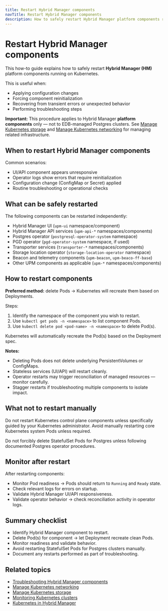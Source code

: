 ```yaml
---
title: Restart Hybrid Manager components
navTitle: Restart Hybrid Manager components
description: How to safely restart Hybrid Manager platform components running on Kubernetes.
---
```


# Restart Hybrid Manager components

This how-to guide explains how to safely restart **Hybrid Manager (HM)** platform components running on Kubernetes.

This is useful when:

- Applying configuration changes
- Forcing component reinitialization
- Recovering from transient errors or unexpected behavior
- Performing troubleshooting steps

**Important:** This procedure applies to Hybrid Manager **platform components** only — not to EDB-managed Postgres clusters.
See [Manage Kubernetes storage](/edb-postgres-ai/portal/kubernetes/learn/how-to/manage-kubernetes-storage) and [Manage Kubernetes networking](/edb-postgres-ai/portal/kubernetes/learn/how-to/manage-kubernetes-networking) for managing related infrastructure.

## When to restart Hybrid Manager components

Common scenarios:

- UI/API component appears unresponsive
- Operator logs show errors that require reinitialization
- Configuration change (ConfigMap or Secret) applied
- Routine troubleshooting or operational checks

## What can be safely restarted

The following components can be restarted independently:

- Hybrid Manager UI (`upm-ui` namespace/component)
- Hybrid Manager API services (`upm-api-*` namespaces/components)
- Postgres operator (`postgresql-operator-system` namespace)
- PGD operator (`pgd-operator-system` namespace, if used)
- Transporter services (`transporter-*` namespaces/components)
- Storage location operator (`storage-location-operator` namespace)
- Beacon and telemetry components (`upm-beacon`, `upm-beaco-ff-base`)
- Other UPM components as applicable (`upm-*` namespaces/components)

## How to restart components

**Preferred method:** delete Pods → Kubernetes will recreate them based on Deployments.

Steps:

1. Identify the namespace of the component you wish to restart.
2. Use `kubectl get pods -n <namespace>` to list component Pods.
3. Use `kubectl delete pod <pod-name> -n <namespace>` to delete Pod(s).

Kubernetes will automatically recreate the Pod(s) based on the Deployment spec.

**Notes:**

- Deleting Pods does not delete underlying PersistentVolumes or ConfigMaps.
- Stateless services (UI/API) will restart cleanly.
- Operator restarts may trigger reconciliation of managed resources — monitor carefully.
- Stagger restarts if troubleshooting multiple components to isolate impact.

## What not to restart manually

Do not restart Kubernetes control plane components unless specifically guided by your Kubernetes administrator.
Avoid manually restarting core Kubernetes system Pods unless required.

Do not forcibly delete StatefulSet Pods for Postgres unless following documented Postgres operator procedures.

## Monitor after restart

After restarting components:

- Monitor Pod readiness → Pods should return to `Running` and `Ready` state.
- Check relevant logs for errors on startup.
- Validate Hybrid Manager UI/API responsiveness.
- Validate operator behavior → check reconciliation activity in operator logs.

## Summary checklist

- Identify Hybrid Manager component to restart.
- Delete Pod(s) for component → let Deployment recreate clean Pods.
- Monitor readiness and validate behavior.
- Avoid restarting StatefulSet Pods for Postgres clusters manually.
- Document any restarts performed as part of troubleshooting.

## Related topics

- [Troubleshooting Hybrid Manager components](./troubleshoot-hybrid-manager-components)
- [Manage Kubernetes networking](/edb-postgres-ai/portal/kubernetes/learn/how-to/manage-kubernetes-networking)
- [Manage Kubernetes storage](/edb-postgres-ai/portal/kubernetes/learn/how-to/manage-kubernetes-storage)
- [Monitoring Kubernetes clusters](/edb-postgres-ai/portal/kubernetes/learn/how-to/monitor-kubernetes-cluster)
- [Kubernetes in Hybrid Manager](/edb-postgres-ai/portal/kubernetes/learn/explained/hybrid-manager/hybrid-manager/k8-in-hybrid-manager)

